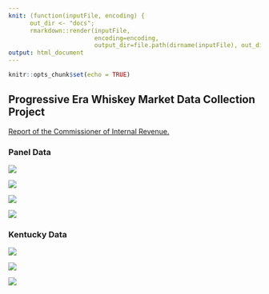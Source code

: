 ```yaml
---
knit: (function(inputFile, encoding) {
      out_dir <- "docs";
      rmarkdown::render(inputFile,
                        encoding=encoding,
                        output_dir=file.path(dirname(inputFile), out_dir))})
output: html_document
---
```


```r
knitr::opts_chunk$set(echo = TRUE)
```

## **Progressive Era Whiskey Market Data Collection Project**

[Report of the Commissioner of Internal Revenue.](https://catalog.hathitrust.org/Record/000500840)

### **Panel Data**

![](images/rectplotten.png)

![](images/agedplottop.png)

![](images/operplot2.png)

![](images/regiplot2.png)

### **Kentucky Data**

![](images/kyallvar.png)

![](images/kyrectbib.png)

![](images/regioperplotky.png)
